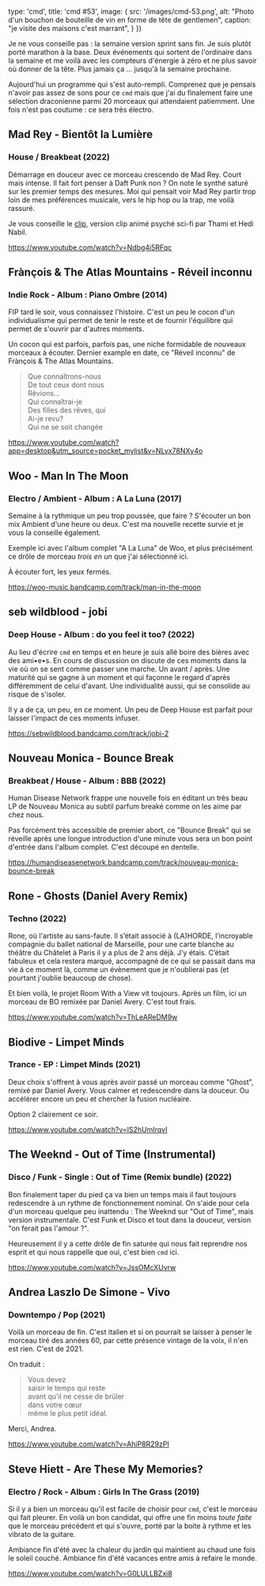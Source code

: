 

  type: 'cmd',
  title: 'cmd #53',
  image: {
    src: '/images/cmd-53.png',
    alt: "Photo d'un bouchon de bouteille de vin en forme de tête de gentlemen",
    caption: "je visite des maisons c'est marrant",
  }
})


Je ne vous conseille pas : la semaine version sprint sans fin. Je suis plutôt
porté marathon à la base. Deux événements qui sortent de l'ordinaire dans la
semaine et me voilà avec les compteurs d'énergie à zéro et ne plus savoir où
donner de la tête. Plus jamais ça ... jusqu'à la semaine prochaine.

Aujourd'hui un programme qui s'est auto-rempli. Comprenez que je pensais n'avoir
pas assez de sons pour ce `cmd` mais que j'ai du finalement faire une sélection
draconienne parmi 20 morceaux qui attendaient patiemment. Une fois n'est pas
coutume : ce sera très électro.







## Mad Rey - Bientôt la Lumière

### House / Breakbeat (2022)

Démarrage en douceur avec ce morceau crescendo de Mad Rey. Court mais intense.
Il fait fort penser à Daft Punk non ? On note le synthé saturé sur les premier
temps des mesures. Moi qui pensait voir Mad Rey partir trop loin de mes
préférences musicale, vers le hip hop ou la trap, me voilà rassuré.

Je vous conseille le [clip](https://www.youtube.com/watch?v=S6kEnWRcwjc),
version clip animé psyché sci-fi par Thami et Hedi Nabil.

https://www.youtube.com/watch?v=Ndbg4j5RFqc



## Frànçois & The Atlas Mountains - Réveil inconnu

### Indie Rock - Album : Piano Ombre (2014)

FIP tard le soir, vous connaissez l'histoire. C'est un peu le cocon d'un
individualisme qui permet de tenir le reste et de fournir l'équilibre qui permet
de s'ouvrir par d'autres moments.

Un cocon qui est parfois, parfois pas, une niche formidable de nouveaux morceaux
à écouter. Dernier example en date, ce "Réveil inconnu" de Frànçois & The Atlas
Mountains.

> Que connaîtrons-nous <br/>
> De tout ceux dont nous <br />
> Rêvions...<br/>
> Qui connaîtrai-je<br/>
> Des filles des rêves, qui<br/>
> Ai-je revu?<br/>
> Qui ne se soit changée<br/>

https://www.youtube.com/watch?app=desktop&utm_source=pocket_mylist&v=NLyx78NXy4o



## Woo - Man In The Moon

### Electro / Ambient - Album : A La Luna (2017)

Semaine à la rythmique un peu trop poussée, que faire ? S'écouter un bon mix
Ambient d'une heure ou deux. C'est ma nouvelle recette survie et je vous la
conseille également.

Exemple ici avec l'album complet "A La Luna" de Woo, et plus précisément ce
drôle de morceau _trois en un_ que j'ai sélectionné ici.

À écouter fort, les yeux fermés.

https://woo-music.bandcamp.com/track/man-in-the-moon



## seb wildblood - jobi

### Deep House - Album : do you feel it too? (2022)

Au lieu d'écrire `cmd` en temps et en heure je suis allé boire des bières avec
des ami•e•s. En cours de discussion on discute de ces moments dans la vie où on
se sent comme passer une marche. Un avant / après. Une maturité qui se gagne à
un moment et qui façonne le regard d'après différemment de celui d'avant. Une
individualité aussi, qui se consolide au risque de s'isoler.

Il y a de ça, un peu, en ce moment. Un peu de Deep House est parfait pour
laisser l'impact de ces moments infuser.

https://sebwildblood.bandcamp.com/track/jobi-2



## Nouveau Monica - Bounce Break

### Breakbeat / House - Album : BBB (2022)

Human Disease Network frappe une nouvelle fois en éditant un très beau LP de
Nouveau Monica au subtil parfum breaké comme on les aime par chez nous.

Pas forcément très accessible de premier abort, ce "Bounce Break" qui se
réveille après une longue introduction d'une minute vous sera un bon point
d'entrée dans l'album complet. C'est découpé en dentelle.

https://humandiseasenetwork.bandcamp.com/track/nouveau-monica-bounce-break



## Rone - Ghosts (Daniel Avery Remix)

### Techno (2022)

Rone, où l'artiste au sans-faute. Il s’était associé à (LA)HORDE, l’incroyable
compagnie du ballet national de Marseille, pour une carte blanche au théâtre du
Châtelet à Paris il y a plus de 2 ans déjà. J’y étais. C’était fabuleux et cela
restera marqué, accompagné de ce qui se passait dans ma vie à ce moment là,
comme un évènement que je n'oublierai pas (et pourtant j'oublie beaucoup de
chose).

Et bien voilà, le projet Room With a View vit toujours. Après un film, ici un
morceau de BO remixée par Daniel Avery. C'est tout frais.

https://www.youtube.com/watch?v=ThLeAReDM9w




## Biodive - Limpet Minds

### Trance - EP : Limpet Minds (2021)

Deux choix s'offrent à vous après avoir passé un morceau comme "Ghost", remixé
par Daniel Avery. Vous calmer et redescendre dans la douceur. Ou accélérer
encore un peu et chercher la fusion nucléaire.

Option 2 clairement ce soir.

https://www.youtube.com/watch?v=IS2hUmIrqvI




## The Weeknd - Out of Time (Instrumental)

### Disco / Funk - Single : Out of Time (Remix bundle) (2022)

Bon finalement taper du pied ça va bien un temps mais il faut toujours
redescendre à un rythme de fonctionnement nominal. On s'aide pour cela d'un
morceau quelque peu inattendu : The Weeknd sur "Out of Time", mais version
instrumentale. C'est Funk et Disco et tout dans la douceur, version "on ferait
pas l'amour ?".

Heureusement il y a cette drôle de fin saturée qui nous fait reprendre nos
esprit et qui nous rappelle que oui, c'est bien `cmd` ici.

https://www.youtube.com/watch?v=JssOMcXUvrw



## Andrea Laszlo De Simone - Vivo

### Downtempo / Pop (2021)

Voilà un morceau de fin. C'est italien et si on pourrait se laisser à penser le
morceau tiré des années 60, par cette présence vintage de la voix, il n'en est
rien. C'est de 2021.

On traduit :

> Vous devez <br/>
> saisir le temps qui reste <br/>
> avant qu’il ne cesse de brûler <br/>
> dans votre cœur <br/>
> même le plus petit idéal.<br/>

Merci, Andrea.

https://www.youtube.com/watch?v=AhiP8R29zPI



## Steve Hiett - Are These My Memories?

### Electro / Rock - Album : Girls In The Grass (2019)

Si il y a bien un morceau qu'il est facile de choisir pour `cmd`, c'est le
morceau qui fait pleurer. En voilà un bon candidat, qui offre une fin moins
_toute faite_ que le morceau précédent et qui s'ouvre, porté par la boite à
rythme et les vibrato de la guitare.

Ambiance fin d'été avec la chaleur du jardin qui maintient au chaud une fois le
soleil couché. Ambiance fin d'été vacances entre amis à refaire le monde.

https://www.youtube.com/watch?v=G0LULLBZxi8


